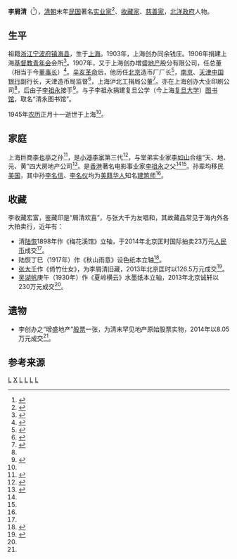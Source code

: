 {{Infobox Biography
| subject_name   = 李屑清
| image_name     = 
| image_size     = 
| image_caption  =
| date_of_birth  = 生年不詳
| place_of_birth = {{QING}}[[上海|上海]]
| date_of_death  = 1945年
| place_of_death = {{ROC}}[[上海|上海]]
| occupation     = [[清朝|清朝]]、[[中華民國|民国]]著名[[实业家|实业家]]
}}

'''李屑清'''（{{bd|？||1945年|}}<ref name="li family">{{cite web|url=http://xgls.vicp.net/xgls/%E5%B0%8F%E6%B8%AF%E6%9D%8E%E6%B0%8F%E7%A0%94%E7%A9%B6%E4%B8%93%E8%91%97/%E3%80%8A%E5%B0%8F%E6%B8%AF%E6%9D%8E%E6%B0%8F%E3%80%8B/4-11%E6%88%91%E7%9A%84%E7%A5%96%E7%88%B6%E6%AF%8D%E2%80%94%E2%80%94%E6%9D%8E%E5%90%8D%E4%BC%A6.htm|title=我的祖父母|publisher=小港李家研究|author=李名伦|year=2006年8月|accessdate=2016-09-08|archive-date=2016-09-20|archive-url=https://web.archive.org/web/20160920190313/http://xgls.vicp.net/xgls/%E5%B0%8F%E6%B8%AF%E6%9D%8E%E6%B0%8F%E7%A0%94%E7%A9%B6%E4%B8%93%E8%91%97/%E3%80%8A%E5%B0%8F%E6%B8%AF%E6%9D%8E%E6%B0%8F%E3%80%8B/4-11%E6%88%91%E7%9A%84%E7%A5%96%E7%88%B6%E6%AF%8D%E2%80%94%E2%80%94%E6%9D%8E%E5%90%8D%E4%BC%A6.htm|dead-url=yes}}</ref>），[[清朝|清朝]]末年[[中華民國|民国]]著名[[实业家|实业家]]<ref name="li collector">{{cite web |url=http://www.council.com.cn/PaiMaiJieGuo/pmwp.php?ppcd=art0028301301 |title=李屑清旧藏 |publisher=北京匡时 |year=2014 |access-date=2016-09-08 |archive-date=2017-03-05 |archive-url=https://web.archive.org/web/20170305001518/http://www.council.com.cn/PaiMaiJieGuo/pmwp.php?ppcd=art0028301301 |dead-url=no }}</ref>、[[收藏家|收藏家]]、[[慈善家|慈善家]]，[[北洋政府|北洋政府]]人物。

==生平==

祖籍[[浙江|浙江]][[宁波府|宁波府]][[镇海县|镇海县]]，生于[[上海|上海]]。1903年，上海创办同余钱庄。1906年捐建上海[[基督教青年会|基督教青年会]]会所<ref >{{cite book|volume= |title=《基督化與世俗化的掙扎: 上海基督敎青年會研究, 1900-1922》|author=張志偉  |year=2010 |location=台北 |page=308 |isbn=9789860249156 |publisher=國立臺灣大學出版中心 }}</ref>。1907年，又于上海创办增盛[[地产|地产]]股分有限公司，任总董（相当于今[[董事长|董事长]]）<ref name="li stock">{{cite web |url=http://www.yangmingauction.com/goodsdetail.html?auctionid=S14121&code=3009 |title=故纸繁华 · 中国老股票与债券 |publisher=上海阳明 |date=2014-12-06 |access-date=2016-09-08 |archive-date=2017-03-05 |archive-url=https://web.archive.org/web/20170305002853/http://www.yangmingauction.com/goodsdetail.html?auctionid=S14121&code=3009 |dead-url=no }}</ref>。[[辛亥革命|辛亥革命]]后，他历任[[北京|北京]]造币厂厂长<ref>{{cite web |url=http://yuedu.qidezao.com/book/9983/124.html |title=十字路口：走还是留？：民族资本家在1949 |author=李占才 |access-date=2016-09-08 |archive-url=https://web.archive.org/web/20160918050653/http://yuedu.qidezao.com/book/9983/124.html |archive-date=2016-09-18 |dead-url=yes }}</ref>，[[南京|南京]]、[[天津|天津]][[中国银行|中国银行]]副行长，天津造币局监督<ref name="li zuyong">{{cite web |url=http://news.mtime.com/2010/08/17/1438850-3.html |title=硅谷世子好莱坞烧钱 影史五大富二代盘点 |publisher=Mtime时光网 |date=2010-08-17 |access-date=2016-09-08 |archive-date=2016-09-18 |archive-url=https://web.archive.org/web/20160918052012/http://news.mtime.com/2010/08/17/1438850-3.html |dead-url=no }}</ref>，上海沪北工捐局公董<ref name="wu">{{cite web |url=http://auction.artxun.com/paimai-96183-480911098.shtml |title=夏岭横云 立轴 水墨纸本 |publisher=博宝 |date=2013-05-12 |access-date=2016-09-08 |archive-date=2017-03-05 |archive-url=https://web.archive.org/web/20170305002900/http://auction.artxun.com/paimai-96183-480911098.shtml |dead-url=no }}</ref>。亦在上海创办大业印刷公司<ref name="wu"/>，后由子[[李祖永|李祖永]]接手<ref>{{cite web |url=http://www.open.com.hk/content.php?id=1047#.V9GbADV8phE |title=永遠的永華 |publisher=文化走廊 |date=2012-11-05 |access-date=2016-09-08 |archive-date=2020-10-03 |archive-url=https://web.archive.org/web/20201003163939/http://www.open.com.hk/content.php?id=1047#.V9GbADV8phE |dead-url=no }}</ref>。与子李祖永捐建复旦公学（今上海[[复旦大学|复旦大学]]）[[图书馆|图书馆]]，取名“清永图书馆”。

1945年[[农历|农历]]正月十一逝世于上海<ref name="li family"/>。

==家庭==
上海巨商[[李也亭|李也亭]]之孙<ref>{{cite web|url=http://www.banknotestudy.com/blog/ArticleDetail.aspx?a=67&i=1472|title=宁波帮钱庄在上海的兴起|author=秦亢宗|date=2010-10-18|accessdate=2016-09-08|archive-date=2016-09-14|archive-url=https://web.archive.org/web/20160914065434/http://www.banknotestudy.com/blog/ArticleDetail.aspx?a=67&i=1472|dead-url=yes}}</ref>，是[[小港李家|小港李家]]第三代<ref>{{cite web |url=http://cn.rocidea.com/roc-5572.aspx |title=镇海小港李氏家族史略 |publisher=民初思韵网 |author=王遂今 |date=2012-08-14 |access-date=2016-09-08 |archive-date=2017-03-05 |archive-url=https://web.archive.org/web/20170305002515/http://cn.rocidea.com/roc-5572.aspx |dead-url=no }}</ref>，与堂弟实业家[[李如山|李如山]]合组“天、地、元、黄”四大房地产公司<ref>{{cite web |url=http://www.weibo.com/p/1001603913060397021560?from=page_100106_profile&wvr=6&mod=wenzhangmod |title=寻访一个“宁波帮”家族的百年变迁 |date=2015年11月25日 |access-date=2016年9月8日 |archive-date=2017年3月5日 |archive-url=https://web.archive.org/web/20170305003124/http://www.weibo.com/p/1001603913060397021560?from=page_100106_profile&wvr=6&mod=wenzhangmod |dead-url=no }}</ref>。是[[香港|香港]]著名电影事业家[[李祖永|李祖永]]之父<ref name="li family"/><ref name="li zuyong"/>。孙辈均移民[[美国|美国]]，其中孙[[李名信|李名信]]、[[李名仪|李名仪]]均为[[美籍华人|美籍华人]]知名[[建筑师|建筑师]]<ref name="li family"/>。

==收藏==
李收藏宏富，鉴藏印是“屑清欢喜”，与张大千为友唱和，其故藏品常见于海内外各大拍卖行，近年有：
* 清[[陆恢|陆恢]]1898年作《梅花溪馆》立轴，于2014年北京匡时国际拍卖23万元[[人民币|人民币]]成交<ref name="li collector"/>。
* 陆恢丁巳（1917年）作《秋山雨意》设色纸本立轴<ref>{{cite web |url=http://pm.findart.com.cn/959579-pm.html |title=丁巳（1917年）作 秋山雨意 立 |publisher=搜艺 |access-date=2016-09-08 |archive-date=2017-03-05 |archive-url=https://web.archive.org/web/20170305001021/http://pm.findart.com.cn/959579-pm.html |dead-url=no }}</ref>。
* [[张大千|张大千]]作《倚竹仕女》，为李屑清旧藏，2013年北京匡时以126.5万元成交<ref>{{cite web|url=http://auction.99ys.com/index.php?m=auction&c=index&a=work&id=577478 |title=倚竹仕女 |date=2013-06-04}}</ref>。
* [[吴湖帆|吴湖帆]]庚午（1930年）作《夏岭横云》水墨纸本立轴，2013年北京诚轩以230万元成交<ref name="wu"/>。

==遗物==
* 李创办之“增盛地产”[[股票|股票]]一张，为清末罕见地产原始股票实物，2014年以8.05万元成交<ref name="li stock"/>。

==参考来源==
{{reflist|2}}

[[Category:镇海县人|L]]
[[Category:小港李家|X]]
[[Category:清朝商人|L]]
[[Category:宁波商帮|L]]
[[Category:宁波裔上海人|L]]
[[Category:中华民国银行家|L]]